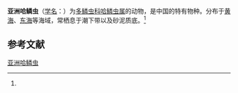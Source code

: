 {{Speciesbox
| name = 亚洲哈鳞虫
| status = 
| status_system = 
| image = 
| genus = Harmothoe
| species = asiatica
| authority = (Uschakov et Wu, 1962)<ref name='id10441'>{{cite web| url =http://www.bioinfo.cn/db05/BjdwSpecies.php?action=view&id=10441| title =亚洲哈鳞虫| work =《中国动物物种编目数据库》| publisher =中国科学院微生物研究所| author =中国科学院动物研究所| accessdate =2009-04-16| deadurl =yes| archiveurl =https://web.archive.org/web/20160305040255/http://www.bioinfo.cn/db05/BjdwSpecies.php?action=view&id=10441| archivedate =2016-03-05}}</ref>
}}

'''亚洲哈鳞虫'''（[[学名|学名]]：{{lang|la|''Harmothoe asiatica''}}）为[[多鳞虫科|多鳞虫科]][[哈鳞虫属|哈鳞虫属]]的动物，是中国的特有物种。分布于[[黄海|黄海]]、[[东海|东海]]等海域，常栖息于潮下带以及砂泥质底。<ref name='id10441'/>

== 参考文献 ==
{{reflist}}

{{Wikispecies|Harmothoe asiatica}}
{{Taxonbar|from=Q2686228}}

[[Category:哈鳞虫属|亚洲哈鳞虫]]


{{环节动物小作品}}